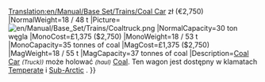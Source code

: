 [[Translation:en/Manual/Base Set/Trains/Coal Car]]
{{pl/Manual/Base Set/Trains/Wagony|Name=Wagon na węgiel
|NormalCost={{#expr:1375*6}} zł (€2,750)
|NormalWeight=18 / 48 t
|Picture= [[File:en/Manual/Base Set/Trains/Coaltruck.png]]
|NormalCapacity=30 ton węgla
|MonoCost=£1,375 ($2,750)
|MonoWeight=18 / 53 t
|MonoCapacity=35 tonnes of coal
|MagCost=£1,375 ($2,750)
|MagWeight=18 / 55 t
|MagCapacity=37 tonnes of coal
|Description=[[pl/Manual/Base Set/Trains/Wagon na węgiel|Coal Car]] <small>''(Truck))''</small> może holować <small>''(haul)''</small> [[pl/Manual/Base Set/Cargos/Węgiel|Coal]]. Ten wagon jest dostępny w klamatach [[pl/Manual/Klimat#umiarkowany | Temperate]] i [[pl/Manual/Klimat#arktyczny | Sub-Arctic]] .
}}